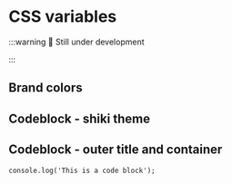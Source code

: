 # CSS variables

:::warning 🚧 Still under development

:::

## Brand colors


<CssPickerEditor />

## Codeblock - shiki theme


<ShikiThemeSwitcher />

## Codeblock - outer title and container



<CssLiveCodeEditorWithDefault defaultValue={rawCodeScss} />

```tsx title="foo.ts"
console.log('This is a code block');
```
